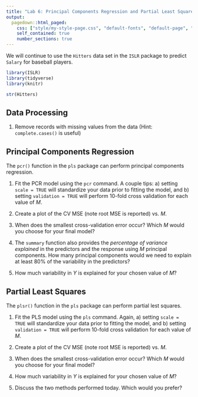 ```yaml
---
title: "Lab 6: Principal Components Regression and Partial Least Squares"
output:
  pagedown::html_paged:
    css: ["style/my-style-page.css", "default-fonts", "default-page", "default"]
    self_contained: true
    number_sections: true
---
```


We will continue to use the `Hitters` data set in the `ISLR` package to predict `Salary` for baseball players.

```r
library(ISLR)
library(tidyverse) 
library(knitr)

str(Hitters)
```

## Data Processing

1. Remove records with missing values from the data (Hint: `complete.cases()` is useful)

## Principal Components Regression

The `pcr()` function in the `pls` package can perform principal components regression. 

1. Fit the PCR model using the `pcr` command. A couple tips: a) setting `scale = TRUE` will standardize your data prior to fitting the model, and b) setting `validation = TRUE` will perform 10-fold cross validation for each value of $M$.

2. Create a plot of the CV MSE (note root MSE is reported) vs. $M$.

3. When does the smallest cross-validation error occur? Which $M$ would you choose for your final model?

4. The `summary` function also provides the *percentage of variance explained* in the predictors and the response using $M$ principal components. How many principal components would we need to explain at least 80% of the variability in the predictors? 

5. How much variability in $Y$ is explained for your chosen value of $M$?

## Partial Least Squares

The `plsr()` function in the `pls` package can perform partial lest squares. 

1. Fit the PLS model using the `pls` command. Again, a) setting `scale = TRUE` will standardize your data prior to fitting the model, and b) setting `validation = TRUE` will perform 10-fold cross validation for each value of $M$.

2. Create a plot of the CV MSE (note root MSE is reported) vs. $M$.

3. When does the smallest cross-validation error occur? Which $M$ would you choose for your final model?

4. How much variability in $Y$ is explained for your chosen value of $M$?

5. Discuss the two methods performed today. Which would you prefer?
